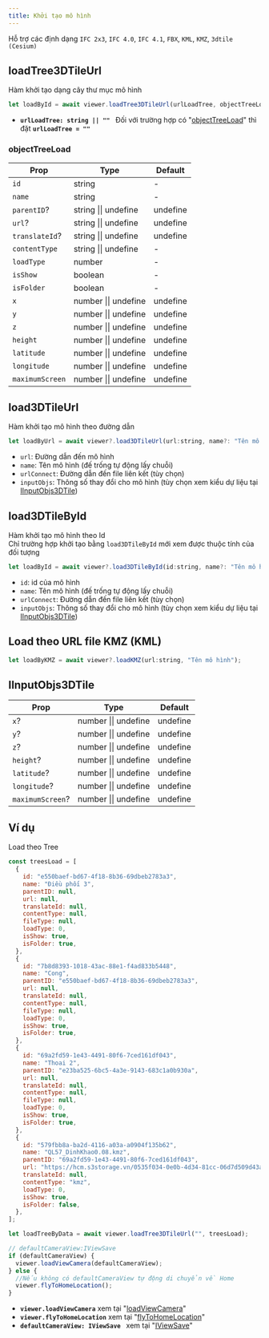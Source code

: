 ```yaml
---
title: Khởi tạo mô hình
---
```


Hỗ trợ các định dạng `IFC 2x3`, `IFC 4.0`, `IFC 4.1`, `FBX`, `KML`, `KMZ`, `3dtile (Cesium)`

## loadTree3DTileUrl
Hàm khởi tạo dạng cây thư mục mô hình
```js
let loadById = await viewer.loadTree3DTileUrl(urlLoadTree, objectTreeLoad?);
```

- **`urlLoadTree: string || "" `** Đối với trường hợp có "[objectTreeLoad](loadView#objecttreeload)" thì đặt **`urlLoadTree = "" `**

### objectTreeLoad

| Prop            | Type                 | Default  |
| --------------- | -------------------- | -------- |
| `id`            | string               | -        |
| `name`          | string               | -        |
| `parentID`?     | string \|\| undefine | undefine |
| `url`?          | string \|\| undefine | undefine |
| `translateId`?  | string \|\| undefine | undefine |
| `contentType`   | string \|\| undefine | -        |
| `loadType`      | number               | -        |
| `isShow`        | boolean              | -        |
| `isFolder`      | boolean              | -        |
| `x`             | number \|\| undefine | undefine |
| `y`             | number \|\| undefine | undefine |
| `z`             | number \|\| undefine | undefine |
| `height`        | number \|\| undefine | undefine |
| `latitude`      | number \|\| undefine | undefine |
| `longitude`     | number \|\| undefine | undefine |
| `maximumScreen` | number \|\| undefine | undefine |

## load3DTileUrl
Hàm khởi tạo mô hình theo đường dẫn
```js
let loadByUrl = await viewer?.load3DTileUrl(url:string, name?: "Tên mô hình", urlConnect?: string, inputObjs?: IInputObjs3DTile);
```
- `url`: Đường dẫn đến mô hình
- `name`: Tên mô hình (đế trống tự động lấy chuỗi) 
- `urlConnect`: Đường dẫn đến file liên kết (tùy chọn)
- `inputObjs`: Thông số thay đổi cho mô hình (tùy chọn xem kiểu dự liệu tại [IInputObjs3DTile](loadView#iinputobjs3dtile))

## load3DTileById
Hàm khởi tạo mô hình theo Id \
Chỉ trường hợp khởi tạo bằng `load3DTileById` mới xem được thuộc tính của đối tượng
```js
let loadById = await viewer?.load3DTileById(id:string, name?: "Tên mô hình", urlConnect?: string, inputObjs?: IInputObjs3DTile);
```

- `id`: id của mô hình
- `name`: Tên mô hình (đế trống tự động lấy chuỗi) 
- `urlConnect`: Đường dẫn đến file liên kết (tùy chọn)
- `inputObjs`: Thông số thay đổi cho mô hình (tùy chọn xem kiểu dự liệu tại [IInputObjs3DTile](loadView#iinputobjs3dtile))


## Load theo URL file KMZ (KML)

```js
let loadByKMZ = await viewer?.loadKMZ(url:string, "Tên mô hình");
```

## IInputObjs3DTile

| Prop             | Type                 | Default  |
| ---------------- | -------------------- | -------- |
| `x`?             | number \|\| undefine | undefine |
| `y`?             | number \|\| undefine | undefine |
| `z`?             | number \|\| undefine | undefine |
| `height`?        | number \|\| undefine | undefine |
| `latitude`?      | number \|\| undefine | undefine |
| `longitude`?     | number \|\| undefine | undefine |
| `maximumScreen`? | number \|\| undefine | undefine |

## Ví dụ

Load theo Tree

```js
const treesLoad = [
  {
    id: "e550baef-bd67-4f18-8b36-69dbeb2783a3",
    name: "Điều phối 3",
    parentID: null,
    url: null,
    translateId: null,
    contentType: null,
    fileType: null,
    loadType: 0,
    isShow: true,
    isFolder: true,
  },
  {
    id: "7b8d8393-1018-43ac-88e1-f4ad833b5448",
    name: "Cong",
    parentID: "e550baef-bd67-4f18-8b36-69dbeb2783a3",
    url: null,
    translateId: null,
    contentType: null,
    fileType: null,
    loadType: 0,
    isShow: true,
    isFolder: true,
  },
  {
    id: "69a2fd59-1e43-4491-80f6-7ced161df043",
    name: "Thoai 2",
    parentID: "e23ba525-6bc5-4a3e-9143-683c1a0b930a",
    url: null,
    translateId: null,
    contentType: null,
    fileType: null,
    loadType: 0,
    isShow: true,
    isFolder: true,
  },
  {
    id: "579fbb8a-ba2d-4116-a03a-a0904f135b62",
    name: "QL57_DinhKhao0.08.kmz",
    parentID: "69a2fd59-1e43-4491-80f6-7ced161df043",
    url: "https://hcm.s3storage.vn/0535f034-0e0b-4d34-81cc-06d7d509d43a/Sites/Projects/c6079320-24ec-44a6-b6bc-fe84594a947b/Files/69a2fd59-1e43-4491-80f6-7ced161df043/579fbb8a-ba2d-4116-a03a-a0904f135b62.kmz",
    translateId: null,
    contentType: "kmz",
    loadType: 0,
    isShow: true,
    isFolder: false,
  },
];

let loadTreeByData = await viewer.loadTree3DTileUrl("", treesLoad);

// defaultCameraView:IViewSave
if (defaultCameraView) {
  viewer.loadViewCamera(defaultCameraView);
} else {
  //Nếu không có defaultCameraView tự động di chuyển về Home
  viewer.flyToHomeLocation();
}
```

- **`viewer.loadViewCamera`** xem tại "[loadViewCamera](sceneManage#loadviewcamera)"
- **`viewer.flyToHomeLocation`** xem tại "[flyToHomeLocation](sceneManage#flytohomelocation)"
- **`defaultCameraView: IViewSave `** xem tại "[IViewSave](sceneManage#iviewsave)"
